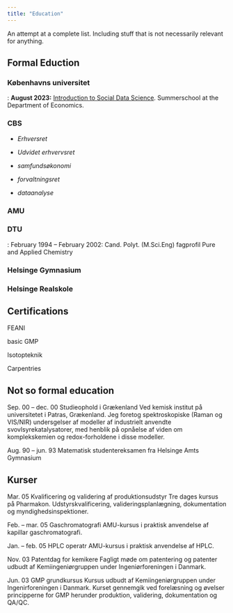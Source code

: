 ```yaml
---
title: "Education"
---
```


An attempt at a complete list. Including stuff that is not necessarily relevant
for anything.

## Formal Eduction

### Københavns universitet

: **August 2023:** [Introduction to Social Data Science](https://web.archive.org/web/20240112121316/https://kurser.ku.dk/course/a%C3%98kk08216u/). Summerschool at the Department of Economics.

### CBS

- *Erhversret*

- *Udvidet erhvervsret*

- *samfundsøkonomi*

- *forvaltningsret*

- *dataanalyse*

### AMU

### DTU

: February 1994 -- February 2002: Cand. Polyt. (M.Sci.Eng) fagprofil Pure and Applied Chemistry

### Helsinge Gymnasium

### Helsinge Realskole

## Certifications

FEANI

basic GMP

Isotopteknik

Carpentries

## Not so formal education


Sep. 00 -- dec. 00 Studieophold i Grækenland
Ved kemisk
	institut på universitetet i Patras, Grækenland. Jeg foretog spektroskopiske
	(Raman og VIS/NIR) unders\o gelser af modeller af industrielt anvendte
	svovlsyrekatalysatorer, med henblik på opnåelse af viden om
	komplekskemien og redox-forholdene i disse modeller.

Aug. 90 -- jun. 93 Matematisk studentereksamen fra Helsinge Amts Gymnasium

## Kurser
Mar. 05 Kvalificering og validering af produktionsudstyr
Tre dages kursus på Pharmakon. Udstyrskvalificering, valideringsplanlægning, dokumentation og myndighedsinspektioner.

Feb. -- mar. 05 Gaschromatografi 
AMU-kursus i praktisk anvendelse af kapillar gaschromatografi. 


Jan. -- feb. 05 HPLC operat\o r
 AMU-kursus i praktisk anvendelse af HPLC.
 
Nov. 03  Patentdag for kemikere
Fagligt møde om patentering og patenter udbudt af Kemiingeniørgruppen under Ingeniørforeningen i Danmark.

Jun. 03 GMP grundkursus
Kursus udbudt af Kemiingeniørgruppen under Ingeni\o rforeningen i Danmark. Kurset 
gennemgik ved forelæsning og øvelser principperne for GMP herunder produktion,
validering, dokumentation og QA/QC.